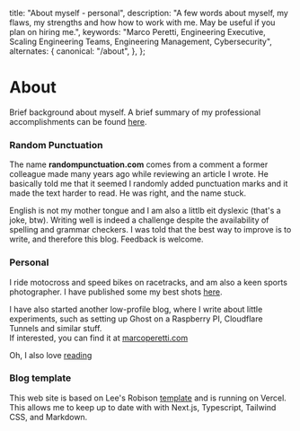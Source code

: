   title: "About myself - personal",
  description:
    "A few words about myself, my flaws, my strengths and how how to work with me. May be useful if you plan on hiring me.",
  keywords:
    "Marco Peretti, Engineering Executive, Scaling Engineering Teams, Engineering Management, Cybersecurity",
  alternates: {
    canonical: "/about",
  },
};

# About

Brief background about myself. A brief summary of my professional accomplishments can be found [here](/work).

### Random Punctuation

The name **randompunctuation.com** comes from a comment a former colleague made many years ago while reviewing an article I wrote. He basically told me that it seemed I randomly added punctuation marks and it made the text harder to read.
He was right, and the name stuck.

English is not my mother tongue and I am also a littlb eit dyslexic (that's a joke, btw). Writing well is indeed a challenge despite the availability of spelling and grammar checkers.
I was told that the best way to improve is to write, and therefore this blog.
Feedback is welcome.

### Personal

I ride motocross and speed bikes on racetracks, and am also a keen sports photographer. I have published some my best shots [here](https://marco101mx.myportfolio.com/).

I have also started another low-profile blog, where I write about little experiments, such as setting up Ghost on a Raspberry PI, Cloudflare Tunnels and similar stuff.  
If interested, you can find it at [marcoperetti.com](https://marcoperetti.com/)

Oh, I also love [reading](/books)

### Blog template

This web site is based on Lee's Robison [template](https://github.com/leerob/next-mdx-blog) and is running on Vercel. This allows me to keep up to date with with Next.js, Typescript, Tailwind CSS, and Markdown.
